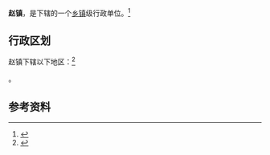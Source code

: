 {{中国乡级行政区|61/04/25/106/000}}

'''赵镇'''，是{{PRC admin/fullname|61/04/25/106/000|3}}下辖的一个[[乡镇|乡镇]]级行政单位。<ref>{{PRC admin/ref sgc|{{PRC admin/parent|61/04/25/106/000}}}}</ref>

== 行政区划 ==

赵镇下辖以下地区：<ref>{{PRC admin/ref sgc|61/04/25/106/000}}</ref>

{{PRC admin/children|61/04/25/106/000}}。

== 参考资料 ==

{{reflist}}

{{行政区划小作品}}
{{PRC admin/navcat|61/04/25/106/000}}